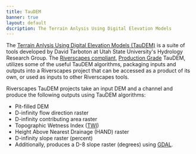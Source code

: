 ```yaml
---
title: TauDEM
banner: true
layout: default
dscription: The Terrain Anlysis Using Digital Elevation Models
---
```


The [Terrain Anlysis Using Digital Elevation Models (TauDEM)](https://hydrology.usu.edu/taudem/taudem5/) is a suite of tools developed by David Tarboton at Utah State University's Hydrology Research Group. The [Riverscapes compliant](https://riverscapes.net/Tools/#riverscapes-compliant), [Production Grade](https://riverscapes.net/Tools/#riverscapes-compliant) TauDEM, utilizes some of the useful TauDEM algorithms, packaging inputs and outputs into a Riverscapes project that can be accessed as a product of its own, or used as inputs to other Riverscapes tools.

Riverscapes TauDEM projects take an input DEM and a channel and produce the following outputs using TauDEM algorithms:

- Pit-filled DEM
- D-infinity flow direction raster
- D-infinity contributing area raster
- Topographic Wetness Index ([TWI](https://en.wikipedia.org/wiki/Topographic_wetness_index))
- Height Above Nearest Drainage (HAND) raster
- D-infinity slope raster (percent)
- Additionally, produces a D-8 slope raster (degrees) using [GDAL](https://gdal.org/).

<Youtube embedId="YMgHAcDbnrk"/>
